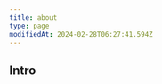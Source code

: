 ```yaml
---
title: about
type: page
modifiedAt: 2024-02-28T06:27:41.594Z
---
```


## Intro

<Message
  direction="right"
  content="Welcome to my website. I'm Nagi. My guiding principle for life is 'Moderation in all things'. Here, I offer what I aqcuire, experience, or reflect on my daily lives, by posting articles every so often."
/>
